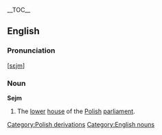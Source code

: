 {{wikipedia}}
__TOC__
==English==
===Pronunciation===
<nowiki>[</nowiki>[[Media:Sejm.ogg|s&#949;jm]]<nowiki>]</nowiki>
===Noun===
'''Sejm'''
#The [[lower]] [[house]] of the [[Polish]] [[parliament]].
[[Category:Polish derivations]]
[[Category:English nouns]]